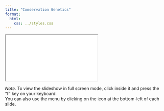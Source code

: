```yaml
---
title: "Conservation Genetics"
format:
  html:
    css: ../styles.css
---
```


<iframe class="slide-deck" src="./rabo_10_genetics.html" title="Genetics Slides">
</iframe>

*Note.* To view the slideshow in full screen mode, click inside it and press the "f" key on your keyboard.<br />
You can also use the menu by clicking on the icon at the bottom-left of each slide.
